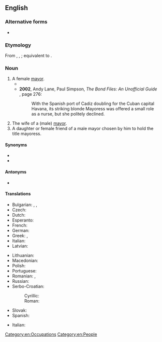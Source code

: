 ==English==

===Alternative forms===
* {{alter|en|maioress|maioresse|majoresse|mayoresse||obsolete}}

===Etymology===
From {{inh|en|enm|meyresse}}, {{m|enm|mayresse}}, {{m|en|mairasse}}; equivalent to {{suffix|en|mayor|ess}}.

===Noun===
{{head|en|noun|plural|mayoresses|masculine|mayor}}

# A female [[mayor]].
#* {{quote-book|en|year=1993|author=Ian S. Uys|title=Bushman soldiers, their alpha and omega|page=39|passage=The blonde '''mayoress''' was apparently a member of the MPLA and there were indications that spies in the town were sending radio messages to the enemy. Life was monotonous and the troops took to fishing to supplement their rations.}}
#* '''2002''', Andy Lane, Paul Simpson, ''The Bond Files: An Unofficial Guide'' {{ISBN|0753507129}}, page 276:
#*: With the Spanish port of Cadiz doubling for the Cuban capital Havana, its striking blonde Mayoress {{w|Teofila Martinez}} was offered a small role as a nurse, but she politely declined.
# The wife of a (male) [[mayor]].
# A daughter or female friend of a male mayor chosen by him to hold the title mayoress.

====Synonyms====
* {{l|en|mayor}}
* {{l|en|lady mayor}}

====Antonyms====
* {{l|en|lord mayor}} {{qualifier|male mayor}}

====Translations====
{{trans-top|female mayor}}
* Bulgarian: {{t|bg|кмети́ца|f}}, {{t|bg|градонача́лничка|f}}, {{t|bg|градонача́лница|f}}
* Czech: {{t|cs|starostka|f}}
* Dutch: {{t+|nl|burgemeesteres|f}}
* Esperanto: {{t|eo|urbestrino}}
* French: {{t+|fr|mairesse|f}}
* German: {{t+|de|Bürgermeisterin|f}}
* Greek: {{t+|el|δήμαρχος}}, {{t+|el|δημαρχίνα|f}}
* Italian: {{t+|it|sindaca|f}}
* Latvian: {{t|lv|mēre|f}}
{{trans-mid}}
* Lithuanian: {{t|lt|merė|f}}
* Macedonian: {{t|mk|градонача́лничка|f}}
* Polish: {{t+|pl|burmistrzyni|f}}
* Portuguese: {{t+|pt|prefeita|f}} {{qualifier|Brazil}}
* Romanian: {{t+|ro|primăriță|f}}, {{t+|ro|primăreasă|f}}
* Russian: {{t+|ru|градонача́льница|f}} {{qualifier|dated}}
* Serbo-Croatian:
*: Cyrillic: {{t|sh|градона́челница|f}}
*: Roman: {{t+|sh|gradonáčelnica|f}}
* Slovak: {{t|sk|starostka|f}}
* Spanish: {{t+|es|alcaldesa|f}}
{{trans-bottom}}
{{trans-top|mayor's wife}}
* Italian: {{t+|it|podestaressa|f}}
{{trans-bottom}}
[[Category:en:Occupations]]
[[Category:en:People]]